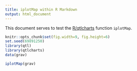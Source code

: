 ```yaml
---
title: iplotMap within R Markdown
output: html_document
---
```


This document serves to test the
[R/qtlcharts](https://kbroman.org/qtlcharts) function `iplotMap`.

```r
knitr::opts_chunk$set(fig.width=9, fig.height=6)
set.seed(69891250)
library(qtl)
library(qtlcharts)
data(grav)
```

```r
iplotMap(grav)
```

